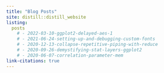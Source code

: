 ```yaml
---
title: "Blog Posts"
site: distill::distill_website
listing:
  posts
    # - 2022-03-10-ggplot2-delayed-aes-1
    # - 2021-06-24-setting-up-and-debugging-custom-fonts
    # - 2020-12-13-collapse-repetitive-piping-with-reduce
    # - 2020-09-26-demystifying-stat-layers-ggplot2
    # - 2020-06-07-correlation-parameter-mem
link-citations: true
---
```


<!--
Scheduled blog posts:
- rstudioconf reflections
- across(scale()) vs. scale(across()) (NVM dplyr::pick())
- principled aesthetic mappings
- delayed aes eval part 3
- slice() row-relational operations
- constructing vectors with matrices
- debugging with trace()
- ggtrace: design and motivation
- julia
-->
